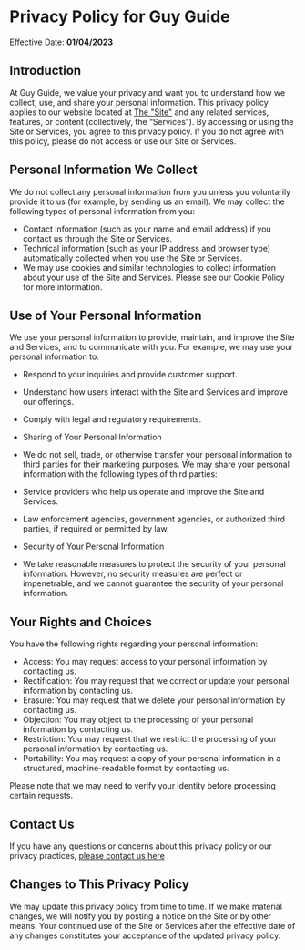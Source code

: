 
<Head>
    <title>Privacy Policy | Guy Guide</title>
    <meta
        name="description"
        content="Our Privacy Policy"
    />
    <meta
        property="og:description"
        content="Privacy Policy | Guy Guide"
    />
</Head>

# Privacy Policy for Guy Guide

Effective Date: <strong>01/04/2023</strong>

## Introduction
At Guy Guide, we value your privacy and want you to understand how we collect, use, and share your personal information. This privacy policy applies to our website located at [The "Site"](https://guy.guide/) and any related services, features, or content (collectively, the “Services”). By accessing or using the Site or Services, you agree to this privacy policy. If you do not agree with this policy, please do not access or use our Site or Services.

## Personal Information We Collect
We do not collect any personal information from you unless you voluntarily provide it to us (for example, by sending us an email). We may collect the following types of personal information from you:

- Contact information (such as your name and email address) if you contact us through the Site or Services.
- Technical information (such as your IP address and browser type) automatically collected when you use the Site or Services.
- We may use cookies and similar technologies to collect information about your use of the Site and Services. Please see our Cookie Policy for more information.

## Use of Your Personal Information
We use your personal information to provide, maintain, and improve the Site and Services, and to communicate with you. For example, we may use your personal information to:

- Respond to your inquiries and provide customer support.
- Understand how users interact with the Site and Services and improve our offerings.
- Comply with legal and regulatory requirements.
- Sharing of Your Personal Information
- We do not sell, trade, or otherwise transfer your personal information to third parties for their marketing purposes. We may share your personal information with the following types of third parties:

- Service providers who help us operate and improve the Site and Services.
- Law enforcement agencies, government agencies, or authorized third parties, if required or permitted by law.
- Security of Your Personal Information
- We take reasonable measures to protect the security of your personal information. However, no security measures are perfect or impenetrable, and we cannot guarantee the security of your personal information.

## Your Rights and Choices
You have the following rights regarding your personal information:

- Access: You may request access to your personal information by contacting us.
- Rectification: You may request that we correct or update your personal information by contacting us.
- Erasure: You may request that we delete your personal information by contacting us.
- Objection: You may object to the processing of your personal information by contacting us.
- Restriction: You may request that we restrict the processing of your personal information by contacting us.
- Portability: You may request a copy of your personal information in a structured, machine-readable format by contacting us.

Please note that we may need to verify your identity before processing certain requests.

## Contact Us
If you have any questions or concerns about this privacy policy or our privacy practices, [please contact us here](mailto:rayner.euge@gmail.com) .

## Changes to This Privacy Policy
We may update this privacy policy from time to time. If we make material changes, we will notify you by posting a notice on the Site or by other means. Your continued use of the Site or Services after the effective date of any changes constitutes your acceptance of the updated privacy policy.